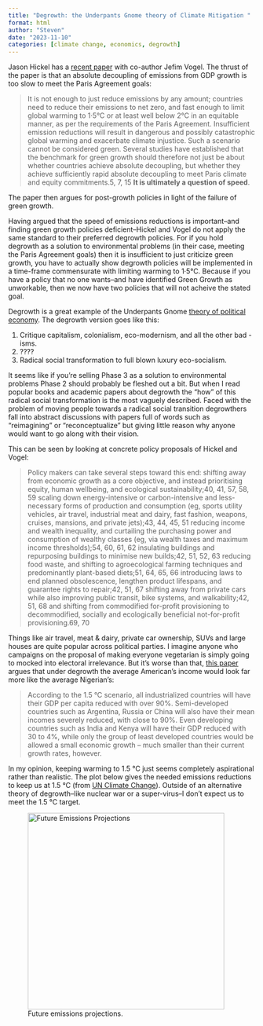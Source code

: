 ```yaml
---
title: "Degrowth: the Underpants Gnome theory of Climate Mitigation "
format: html
author: "Steven"
date: "2023-11-10"
categories: [climate change, economics, degrowth]
---
```


Jason Hickel has a [recent paper](https://www.thelancet.com/journals/lanplh/article/PIIS2542-5196(23)00174-2/fulltext) with co-author Jefim Vogel. The thrust of the paper is that an absolute decoupling of emissions from GDP growth is too slow to meet the Paris Agreement goals:

 > It is not enough to just reduce emissions by any amount; countries need to reduce their emissions to net zero, and fast enough to limit global warming to 1·5°C or at least well below 2°C in an equitable manner, as per the requirements of the Paris Agreement. Insufficient emission reductions will result in dangerous and possibly catastrophic global warming and exacerbate climate injustice. Such a scenario cannot be considered green. Several studies have established that the benchmark for green growth should therefore not just be about whether countries achieve absolute decoupling, but whether they achieve sufficiently rapid absolute decoupling to meet Paris climate and equity commitments.5,  7,  15 **It is ultimately a question of speed**.

 The paper then argues for post-growth policies in light of the failure of green growth.

Having argued that the speed of emissions reductions is important--and finding green growth policies deficient--Hickel and Vogel do not apply the same standard to their preferred degrowth policies. For if you hold degrowth as a solution to environmental problems (in their case, meeting the Paris Agreement goals) then it is insufficient to just criticize green growth, you have to actually show degrowth policies will be implemented in a time-frame commensurate with limiting warming to 1·5°C. Because if you have a policy that no one wants--and have identified Green Growth as unworkable, then we now have two policies that will not acheive the stated goal. 

Degrowth is a great example of the Underpants Gnome [theory of political economy](https://www.forbes.com/sites/artcarden/2011/07/14/underpants-gnomes-political-economy/?sh=3d0782234e2e). The degrowth version goes like this:

1. Critique capitalism, colonialism, eco-modernism, and all the other bad -isms.
2. ????
3. Radical social transformation to full blown luxury eco-socialism. 

It seems like if you're selling Phase 3 as a solution to environmental problems Phase 2 should probably be fleshed out a bit. But when I read popular books and academic papers about degrowth the "how" of this radical social transformation is the most vaguely described. Faced with the problem of moving people towards a radical social transition degrowthers fall into abstract discussions with papers full of words such as "reimagining" or "reconceptualize" but giving little reason why anyone would want to go along with their vision.

This can be seen by looking at concrete policy proposals of Hickel and Vogel: 

> Policy makers can take several steps toward this end: shifting away from economic growth as a core objective, and instead prioritising equity, human wellbeing, and ecological sustainability;40,  41,  57,  58,  59 scaling down energy-intensive or carbon-intensive and less-necessary forms of production and consumption (eg, sports utility vehicles, air travel, industrial meat and dairy, fast fashion, weapons, cruises, mansions, and private jets);43,  44,  45,  51 reducing income and wealth inequality, and curtailing the purchasing power and consumption of wealthy classes (eg, via wealth taxes and maximum income thresholds);54,  60,  61,  62 insulating buildings and repurposing buildings to minimise new builds;42,  51,  52,  63 reducing food waste, and shifting to agroecological farming techniques and predominantly plant-based diets;51,  64,  65,  66 introducing laws to end planned obsolescence, lengthen product lifespans, and guarantee rights to repair;42,  51,  67 shifting away from private cars while also improving public transit, bike systems, and walkability;42,  51,  68 and shifting from commodified for-profit provisioning to decommodified, socially and ecologically beneficial not-for-profit provisioning.69,  70

Things like air travel, meat & dairy, private car ownership, SUVs and large houses are quite popular across political parties. I imagine anyone who campaigns on the proposal of making everyone vegetarian is simply going to mocked into electoral irrelevance. But it's worse than that, [this paper](https://www.sciencedirect.com/science/article/pii/S0921800923002008) argues that under degrowth the average American's income would look far more like the average Nigerian's: 

> According to the 1.5 °C scenario, all industrialized countries will have their GDP per capita reduced with over 90%. Semi-developed countries such as Argentina, Russia or China will also have their mean incomes severely reduced, with close to 90%. Even developing countries such as India and Kenya will have their GDP reduced with 30 to 4%, while only the group of least developed countries would be allowed a small economic growth – much smaller than their current growth rates, however.

In my opinion, keeping warming to 1.5 °C just seems completely aspirational rather than realistic. The plot below gives the needed emissions reductions to keep us at 1.5 °C (from [UN Climate Change](https://unfccc.int/documents/631600)). Outside of an alternative theory of degrowth--like nuclear war or a super-virus--I don't expect us to meet the 1.5 °C target.

<figure>
    <img src="emissions_plot.jpeg"
         alt="Future Emissions Projections" width="400" class="center">
    <figcaption>Future emissions projections.</figcaption>
</figure>
